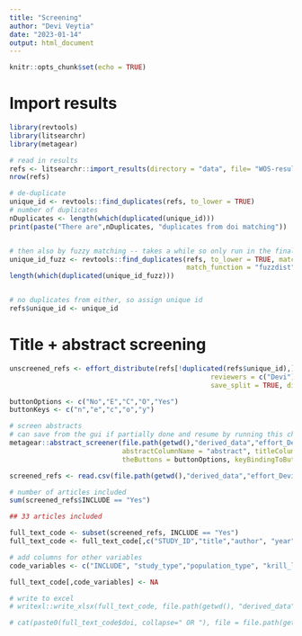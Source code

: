```yaml
---
title: "Screening"
author: "Devi Veytia"
date: "2023-01-14"
output: html_document
---
```


```r
knitr::opts_chunk$set(echo = TRUE)
```


# Import results

```r
library(revtools)
library(litsearchr)
library(metagear)
```

```r
# read in results
refs <- litsearchr::import_results(directory = "data", file= "WOS-results_2023-01-14.bib", verbose = TRUE)
nrow(refs)

# de-duplicate
unique_id <- revtools::find_duplicates(refs, to_lower = TRUE)
# number of duplicates
nDuplicates <- length(which(duplicated(unique_id)))
print(paste("There are",nDuplicates, "duplicates from doi matching"))


# then also by fuzzy matching -- takes a while so only run in the final search
unique_id_fuzz <- revtools::find_duplicates(refs, to_lower = TRUE, match_variable = "title",
                                            match_function = "fuzzdist", method="fuzz_token_sort_ratio")
length(which(duplicated(unique_id_fuzz)))


# no duplicates from either, so assign unique id
refs$unique_id <- unique_id


```

# Title + abstract screening

```r
unscreened_refs <- effort_distribute(refs[!duplicated(refs$unique_id),], 
                                                  reviewers = c("Devi"), effort= c(100), initialize = TRUE,
                                                  save_split = TRUE, directory = file.path(getwd(),"derived_data"))

buttonOptions <- c("No","E","C","O","Yes")
buttonKeys <- c("n","e","c","o","y")

```

```r

# screen abstracts
# can save from the gui if partially done and resume by running this chunk
metagear::abstract_screener(file.path(getwd(),"derived_data","effort_Devi.csv"), aReviewer = "Devi",
                            abstractColumnName = "abstract", titleColumnName = "title",
                            theButtons = buttonOptions, keyBindingToButtons = buttonKeys)

```

```r

screened_refs <- read.csv(file.path(getwd(),"derived_data","effort_Devi.csv"))

# number of articles included
sum(screened_refs$INCLUDE == "Yes")

## 33 articles included

```

```r

full_text_code <- subset(screened_refs, INCLUDE == "Yes")
full_text_code <- full_text_code[,c("STUDY_ID","title","author", "year","doi")]

# add columns for other variables
code_variables <- c("INCLUDE", "study_type","population_type", "krill_life_stage", "env_drivers", "outcome_description", "outcome_metrics", "outcome_spatial_scale", "outcome_temporal_scale", "empirical_model_used","empirical_temp_coverage", "empirical_spat_coverage")

full_text_code[,code_variables] <- NA

# write to excel
# writexl::write_xlsx(full_text_code, file.path(getwd(), "derived_data", "full_text_codebook.xlsx"))


```

```r
# cat(paste0(full_text_code$doi, collapse=" OR "), file = file.path(getwd(), "derived_data", "dois_for_full_text_retreival.txt"))

```



